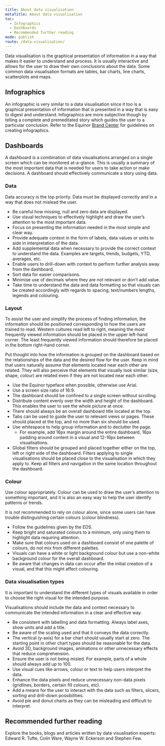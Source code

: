 ```yaml
---
title: About data visualisation
metaTitle: About data visualisation
toc:
  - Infographics
  - Dashboards
  - Recommended further reading
mode: publish
route: /data-visualisation/
---
```


Data visualisation is the graphical presentation of information in a way that makes it easier to understand and process. It is usually interactive and allows for the user to draw their own conclusions about the data. Some common data visualisation formats are tables, bar charts, line charts, scatterplots and maps. 

## Infographics

An infographic is very similar to a data visualisation since it too is a graphical presentation of information that is presented in a way that is easy to digest and understand. Infographics are more subjective though by telling a complete and premeditated story which guides the user to a particular conclusion. Refer to the Equinor [Brand Center](https://communicationtoolbox.equinor.com/brandcenter/en/equinorbc/component/default/100 "Brand Center Toolbox Guidelines") for guidelines on creating infographics. 


## Dashboards

A dashboard is a combination of data visualisations arranged on a single screen which can be monitored at-a-glance. This is usually a summary of the most important data that is needed for users to take action or make decisions. A dashboard should effectively communicate a story using data. 


### Data

Data accuracy is the top priority. Data must be displayed correctly and in a way that does not mislead the user.   

* Be careful how missing, null and zero data are displayed. 
* Use visual techniques to effectively highlight and draw the user’s attention to the most important data.  
* Focus on presenting the information needed in the most simple and clear way. 
* Provide adequate context in the form of labels, data values or units to aide in interpretation of the data. 
* Add supplemental data when necessary to provide the correct context to understand the data. Examples are targets, trends, budgets, YTD, averages, etc.    
* Enable users to drill-down with context to perform further analysis away from the dashboard. 
* Sort data for easier comparisons. 
* Minimise use of decimals where they are not relevant or don’t add value.  
* Take time to understand the data and data formatting so that visuals can be created accordingly with regards to spacing, text/numbers lengths, legends and colouring.   


### Layout

To assist the user and simplify the process of finding information, the information should be positioned corresponding to how the users are trained to read. Western cultures read left to right, meaning the most frequently viewed information should be placed in the upper left-hand corner. The least frequently viewed information should therefore be placed in the bottom right-hand corner.  

Put thought into how the information is grouped on the dashboard based on the relationships of the data and the desired flow for the user. Keep in mind that users naturally assume that elements located near each other are related. They will also perceive that elements that visually look similar (size, shape, colour) are related even if they are not located near each other.   
* Use the Equinor typeface when possible, otherwise use Arial. 
* Use a screen size ratio of 16:9.  
* The dashboard should be confined to a single screen without scrolling. 
* Distribute content evenly over the width and height of the dashboard. This enables the user to see the whole picture at once. 
* There should always be an overall dashboard title located at the top. 
* Tabs can be used to guide the user to relevant views or pages. These should placed at the top, and no more than six should be used.
* Use whitespace to help group information and to declutter the page.   
   * For example, add 16px margin around the entire dashboard, 16px padding around content in a visual and 12-16px between visualisations. 
* Global filters should be grouped and placed together either on the top, left or right side of the dashboard. Filters applying to single visualisations should be placed close to the visualisation in which they apply to. Keep all filters and navigation in the same location throughout the dashboard. 


### Colour

Use colour appropriately. Colour can be used to draw the user’s attention to something important, and it is also an easy way to help the user identify patterns or trends.   

It is not recommended to rely on colour alone, since some users can have trouble distinguishing certain colours (colour blindness). 
* Follow the guidelines given by the EDS. 
* Keep bright and saturated colours to a minimum, only using them to highlight data requiring attention.  
* Make sure that colours used on a dashboard consist of one palette of colours, do not mix from different palettes. 
* Visuals can have a white or light background colour but use a non-white background colour for the overall dashboard. 
* Be aware that changes in data can occur after the initial creation of a visual, and that this might affect colouring.


### Data visualisation types  

It is important to understand the different types of visuals available in order to choose the right visual for the intended purpose. 

Visualisations should include the data and context necessary to communicate the intended information in a clear and effective way. 

* Be consistent with labelling and data formatting. Always label axes, show units and add a title. 
* Be aware of the scaling used and that it conveys the data correctly. 
* The vertical (y-axis) for a bar chart should usually start at zero. The starting point in other chart types should be reasonable for the data. 
* Avoid 3D, background images, animations or other unnecessary effects that reduce comprehension.  
* Ensure the user is not being misled. For example, parts of a whole should always add up to 100. 
* Use visual cues like arrows, colour or text to help users interpret the data. 
* Enhance the data pixels and reduce unnecessary non-data pixels (gridlines, borders, certain fill colours, etc).  
* Add a means for the user to interact with the data such as filters, slicers, sorting and drill-down possibilities.  
* Avoid pie and donut charts as they can be misleading and difficult to interpret. 


## Recommended further reading 

Explore the books, blogs and articles written by data visualisation experts: Edward R. Tufte, Colin Ware, Wayne W. Eckerson and Stephen Few.  
